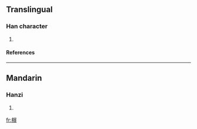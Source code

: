 ==Translingual==
===Han character===
{{Han char|rn=75|rad=木|as=12|sn=16|four=|canj=木竹竹金 (DHHC)}}
# {{defn|Han|sort=木12}}
====References====
{{Han ref|kx=0555.160|dkj=15600|dj=0945.030|hdz=21294.080|uh=6A6E|ud=27246}}

----
==Mandarin==
===Hanzi===
{{cmn-hanzi|pin=[[liǔ]] (liu3)|wg=liu<sup>3</sup>}}
# {{defn|Mandarin}}

[[fr:橮]]